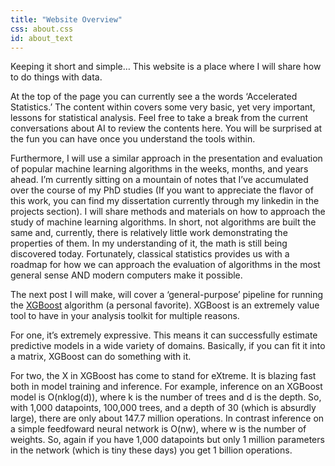 ```yaml
---
title: "Website Overview"
css: about.css
id: about_text
---
```


::: {#about_text}
Keeping it short and simple...  This website is a place where I will share how to do things with data.

At the top of the page you can currently see a the words 'Accelerated Statistics.'  The content within covers some very basic, yet very important, lessons for statistical analysis.  Feel free to take a break from the current conversations about AI to review the contents here.  You will be surprised at the fun you can have once you understand the tools within.  

Furthermore, I will use a similar approach in the presentation and evaluation of popular machine learning algorithms in the weeks, months, and years ahead. I'm currently sitting on a mountain of notes that I've accumulated over the course of my PhD studies (If you want to appreciate the flavor of this work, you can find my dissertation currently through my linkedin in the projects section). I will share methods and materials on how to approach the study of machine learning algorithms. In short, not algorithms are built the same and, currently, there is relatively little work demonstrating the properties of them. In my understanding of it, the math is still being discovered today. Fortunately, classical statistics provides us with a roadmap for how we can approach the evaluation of algorithms in the most general sense AND modern computers make it possible. 

The next post I will make, will cover a 'general-purpose' pipeline for running the [XGBoost](https://arxiv.org/pdf/1603.02754.pdf) algorithm (a personal favorite).  XGBoost is an extremely value tool to have in your analysis toolkit for multiple reasons.  

For one, it's extremely expressive.  This means it can successfully estimate predictive models in a wide variety of domains. Basically, if you can fit it into a matrix, XGBoost can do something with it. 

For two, the X in XGBoost has come to stand for eXtreme. It is blazing fast both in model training and inference.  For example, inference on an XGBoost model is O(nklog(d)), where k is the number of trees and d is the depth. So, with 1,000 datapoints, 100,000 trees, and a depth of 30 (which is absurdly large), there are only about 147.7 million operations. In contrast inference on a simple feedfoward neural network is O(nw), where  w is the number of weights. So, again if you have 1,000 datapoints but only 1 million parameters in the network (which is tiny these days) you get 1 billion operations. 


:::